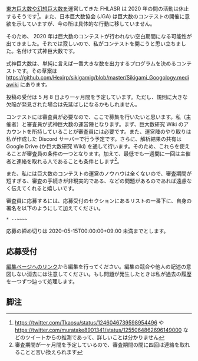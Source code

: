 [[東方巨大数]]や[[幻想巨大数]]を運営してきた FHLASR は 2020 年の間の活動は休止するそうです<ref>https://twitter.com/Tkaosu/status/1246046739598954496 や https://twitter.com/muratake8901341/status/1255064862696149000 などのツイートからの推測であって、詳しいことは分かりません</ref>。また、日本巨大数協会 (JGA) は巨大数のコンテストの開催に意欲を示していますが、今の所は具体的な行動に移していません。

そのため、 2020 年は巨大数のコンテストが行われない空白期間になる可能性が出てきました。それでは寂しいので、私がコンテストを開こうと思い立ちました。名付けて式神巨大数です。

式神巨大数は、単純に言えば一番大きな数を出力するプログラムを決めるコンテストです。その草案は https://github.com/Hexirp/sikigamig/blob/master/Sikigami_Googology.mediawiki にあります。

投稿の受付は 5 月 8 日より一ヶ月間を予定しています。ただし、規則に大きな欠陥が発見された場合は先延ばしになるかもしれません。

コンテストには審査員が必要なので、ここで募集を行いたいと思います。私（主催者）と審査員が式神巨大数の運営陣となります。まず、巨大数研究 Wiki のアカウントを所持していることが審査員には必要です。また、運営陣のやり取りは私が作成した Discord サーバーで行う予定です。さらに、解析結果の共有は Google Drive (か巨大数研究 Wiki) を通して行います。そのため、これらを使えることが審査員の条件の一つとなります。加えて、最低でも一週間に一回は主催者と連絡を取れる人であることも条件とします<ref>審査期間が一ヶ月間を予定しているので、審査期間の間に四回は連絡を取れることと言い換えられます</ref>。

また、私には巨大数のコンテストの運営のノウハウは全くないので、審査期間が短すぎる、審査の手続きが非現実的である、などの問題があるのであれば遠慮なく伝えてくれると嬉しいです。

審査員に応募するには、応募受付のセクションにあるリストの一番下に、自身の署名を以下のようにして加えてください。

<pre>
* --~~~~
</pre>

応募の締め切りは 2020-05-15T00:00:00+09:00 未満までとします。

== 応募受付 ==

[https://googology.wikia.org/ja/wiki/%E3%83%A6%E3%83%BC%E3%82%B6%E3%83%BC:Hexirp/%E5%BC%8F%E7%A5%9E%E5%B7%A8%E5%A4%A7%E6%95%B0/%E5%BF%9C%E5%8B%9F%E5%8F%97%E4%BB%98?action=edit 編集ページへのリンク]から編集を行ってください。編集の競合や他人の記述の意図しない消去には注意してください。もし問題が発生したときは私が過去の履歴を一つずつ辿って処理します。

{{ユーザー:Hexirp/式神巨大数/2020/応募受付}}

== 脚注 ==

<references />
